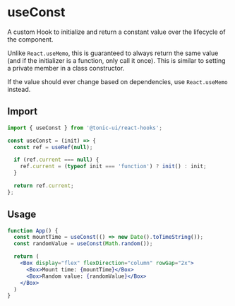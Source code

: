# useConst

A custom Hook to initialize and return a constant value over the lifecycle of the component.

Unlike `React.useMemo`, this is guaranteed to always return the same value (and if the initializer is a function, only call it once). This is similar to setting a private member in a class constructor.

If the value should ever change based on dependencies, use `React.useMemo` instead.

## Import

```js
import { useConst } from '@tonic-ui/react-hooks';
```

```js
const useConst = (init) => {
  const ref = useRef(null);

  if (ref.current === null) {
    ref.current = (typeof init === 'function') ? init() : init;
  }

  return ref.current;
};
```

## Usage

```jsx
function App() {
  const mountTime = useConst(() => new Date().toTimeString());
  const randomValue = useConst(Math.random());

  return (
    <Box display="flex" flexDirection="column" rowGap="2x">
      <Box>Mount time: {mountTime}</Box>
      <Box>Random value: {randomValue}</Box>
    </Box>
  )
}
```
